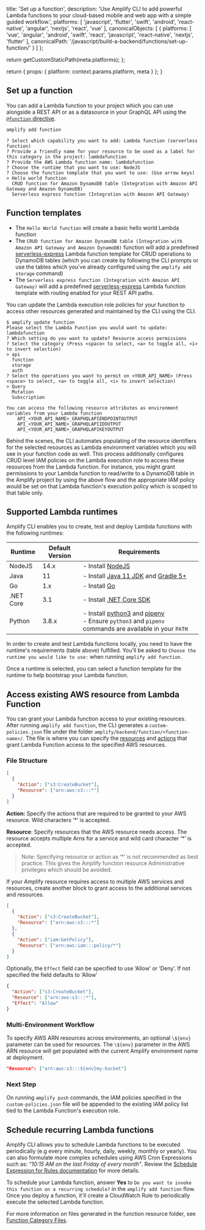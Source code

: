 
  title: 'Set up a function',
  description: 'Use Amplify CLI to add powerful Lambda functions to your cloud-based mobile and web app with a simple guided workflow.',
  platforms: [
    'javascript',
    'flutter',
    'swift',
    'android',
    'react-native',
    'angular',
    'nextjs',
    'react',
    'vue'
  ],
  canonicalObjects: [
    {
      platforms: [
        'vue',
        'angular',
        'android',
        'swift',
        'react',
        'javascript',
        'react-native',
        'nextjs',
        'flutter'
      ],
      canonicalPath: '/javascript/build-a-backend/functions/set-up-function/'
    }
  ]
};

  return getCustomStaticPath(meta.platforms);
};

  return {
    props: {
      platform: context.params.platform,
      meta
    }
  };
}

## Set up a function

You can add a Lambda function to your project which you can use alongside a REST API or as a datasource in your GraphQL API using the [`@function` directive](/[platform]/build-a-backend/graphqlapi/custom-business-logic/#lambda-function-resolver).

```bash
amplify add function
```

```console
? Select which capability you want to add: Lambda function (serverless function)
? Provide a friendly name for your resource to be used as a label for this category in the project: lambdafunction
? Provide the AWS Lambda function name: lambdafunction
? Choose the runtime that you want to use: NodeJS
? Choose the function template that you want to use: (Use arrow keys)
> Hello world function
  CRUD function for Amazon DynamoDB table (Integration with Amazon API Gateway and Amazon DynamoDB)
  Serverless express function (Integration with Amazon API Gateway)
```

## Function templates

- The `Hello World function` will create a basic hello world Lambda function
- The `CRUD function for Amazon DynamoDB table (Integration with Amazon API Gateway and Amazon DynamoDB)` function will add a predefined [serverless-express](https://github.com/awslabs/aws-serverless-express) Lambda function template for CRUD operations to DynamoDB tables (which you can create by following the CLI prompts or use the tables which you've already configured using the `amplify add storage` command)
- The `Serverless express function (Integration with Amazon API Gateway)` will add a predefined [serverless-express](https://github.com/awslabs/aws-serverless-express) Lambda function template with routing enabled for your REST API paths.

You can update the Lambda execution role policies for your function to access other resources generated and maintained by the CLI using the CLI.

```console
$ amplify update function
Please select the Lambda Function you would want to update: lambdafunction
? Which setting do you want to update? Resource access permissions
? Select the category (Press <space> to select, <a> to toggle all, <i> to invert selection)
> api
  function
  storage
  auth
? Select the operations you want to permit on <YOUR_API_NAME> (Press <space> to select, <a> to toggle all, <i> to invert selection)
> Query
  Mutation
  Subscription

You can access the following resource attributes as environment variables from your Lambda function
	API_<YOUR_API_NAME>_GRAPHQLAPIENDPOINTOUTPUT
	API_<YOUR_API_NAME>_GRAPHQLAPIIDOUTPUT
	API_<YOUR_API_NAME>_GRAPHQLAPIKEYOUTPUT
```

Behind the scenes, the CLI automates populating of the resource identifiers for the selected resources as Lambda environment variables which you will see in your function code as well. This process additionally configures CRUD level IAM policies on the Lambda execution role to access these resources from the Lambda function. For instance, you might grant permissions to your Lambda function to read/write to a DynamoDB table in the Amplify project by using the above flow and the appropriate IAM policy would be set on that Lambda function's execution policy which is scoped to that table only.

## Supported Lambda runtimes

Amplify CLI enables you to create, test and deploy Lambda functions with the following runtimes:

| Runtime | Default Version | Requirements |
| --- | --- | --- |
| NodeJS | 14.x | - Install [NodeJS](https://nodejs.org/en/) |
| Java | 11 | - Install [Java 11 JDK](https://docs.aws.amazon.com/corretto/latest/corretto-11-ug/downloads-list.html) and [Gradle 5+](https://docs.gradle.org/current/userguide/installation.html) |
| Go | 1.x | - Install [Go](https://golang.org/doc/install) |
| .NET Core | 3.1 | - Install [.NET Core SDK](https://docs.microsoft.com/en-us/dotnet/core/install/sdk) |
| Python | 3.8.x | - Install [python3](https://www.python.org/downloads/) and [pipenv](https://pypi.org/project/pipenv/) <br/> - Ensure `python3` and `pipenv` commands are available in your `PATH` |

In order to create and test Lambda functions locally, you need to have the runtime's requirements (table above) fulfilled. You'll be asked to `Choose the runtime you would like to use:` when running `amplify add function`.

Once a runtime is selected, you can select a function template for the runtime to help bootstrap your Lambda function.

## Access existing AWS resource from Lambda Function

You can grant your Lambda function access to your existing resources. After running `amplify add function`, the CLI generates a `custom-policies.json` file under the folder `amplify/backend/function/<function-name>/`. The file is where you can specify the [resources](https://docs.aws.amazon.com/IAM/latest/UserGuide/reference_policies_elements_resource.html) and [actions](https://docs.aws.amazon.com/IAM/latest/UserGuide/reference_policies_elements_action.html) that grant Lambda Function access to the specified AWS resources.

### File Structure

```json
[
  {
    "Action": ["s3:CreateBucket"],
    "Resource": ["arn:aws:s3:::*"]
  }
]
```

**Action:** Specify the actions that are required to be granted to your AWS resource. Wild characters ‘\*’ is accepted.

**Resource**: Specify resources that the AWS resource needs access. The resource accepts multiple Arns for a service and wild card character ‘\*’ is accepted.

> Note: Specifying resource or action as ‘\*’ is not recommended as best practice. This gives the Amplify function resource Administrative privileges which should be avoided.

If your Amplify resource requires access to multiple AWS services and resources, create another block to grant access to the additional services and resources.

```json
[
  {
    "Action": ["s3:CreateBucket"],
    "Resource": ["arn:aws:s3:::*"]
  },
  {
    "Action": ["iam:GetPolicy"],
    "Resource": ["arn:aws:iam:::policy/*"]
  }
]
```

Optionally, the `Effect` field can be specified to use ‘Allow’ or ‘Deny’. If not specified the field defaults to ‘Allow’

```json
{
  "Action": ["s3:CreateBucket"],
  "Resource": ["arn:aws:s3:::*"],
  "Effect": "Allow"
}
```

### Multi-Environment Workflow

To specify AWS ARN resources across environments, an optional `\${env}` parameter can be used for resources. The `\${env}` parameter in the AWS ARN resource will get populated with the current Amplify environment name at deployment.

```json
"Resource": ["arn:aws:s3:::${env}my-bucket"]
```

### Next Step

On running `amplify push` commands, the IAM policies specified in the `custom-policies.json` file will be appended to the existing IAM policy list tied to the Lambda Function's execution role.

## Schedule recurring Lambda functions

Amplify CLI allows you to schedule Lambda functions to be executed periodically (e.g every minute, hourly, daily, weekly, monthly or yearly). You can also formulate more complex schedules using AWS Cron Expressions such as: _“10:15 AM on the last Friday of every month”_. Review the [Schedule Expression for Rules documentation](https://docs.aws.amazon.com/AmazonCloudWatch/latest/events/ScheduledEvents.html#CronExpressions) for more details.

To schedule your Lambda function, answer **Yes** to `Do you want to invoke this function on a recurring schedule?` in the `amplify add function` flow. Once you deploy a function, it'll create a CloudWatch Rule to periodically execute the selected Lambda function.

For more information on files generated in the function resource folder, see [Function Category Files](/[platform]/tools/cli/reference/files/#function-category-files).
